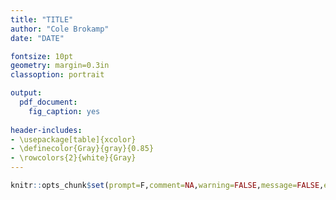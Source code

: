 ```yaml
---
title: "TITLE"
author: "Cole Brokamp"
date: "DATE"

fontsize: 10pt
geometry: margin=0.3in
classoption: portrait

output:
  pdf_document:
    fig_caption: yes
    
header-includes:
- \usepackage[table]{xcolor}
- \definecolor{Gray}{gray}{0.85}
- \rowcolors{2}{white}{Gray}
---
```


```r
knitr::opts_chunk$set(prompt=F,comment=NA,warning=FALSE,message=FALSE,echo=FALSE,cache=FALSE)
```
